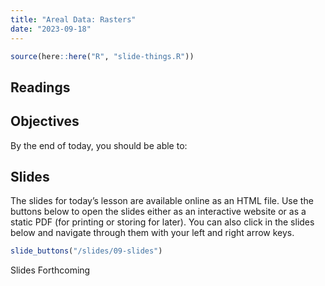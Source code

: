 ```yaml
---
title: "Areal Data: Rasters"
date: "2023-09-18"
---
```


```r
source(here::here("R", "slide-things.R"))

```

## Readings

## Objectives

By the end of today, you should be able to: 


## Slides
The slides for today's lesson are available online as an HTML file. Use the buttons below to open the slides either as an interactive website or as a static PDF (for printing or storing for later). You can also click in the slides below and navigate through them with your left and right arrow keys.

```r
slide_buttons("/slides/09-slides")
```

Slides Forthcoming
